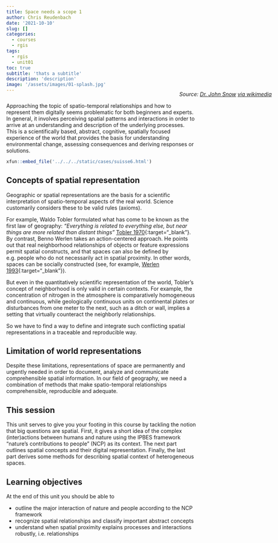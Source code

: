 ```yaml
---
title: Space needs a scope 1
author: Chris Reudenbach
date: '2021-10-10'
slug: []
categories:
  - courses
  - rgis
tags:
  - rgis
  - unit01
toc: true
subtitle: 'thats a subtitle'
description: 'description'
image: '/assets/images/01-splash.jpg'
---
```

<style>.myDiv {margin-top: -4%;margin-right: -40%; text-align: right;}</style>
<div class="myDiv">
*Source: [Dr. John Snow](https://en.wikipedia.org/wiki/John_Snow) [via wikimedia](https://w.wiki/QtV)*
</div>


Approaching the topic of spatio-temporal relationships and how to represent them digitally seems problematic for both beginners and experts. In general, it involves perceiving spatial patterns and interactions in order to arrive at an understanding and description of the underlying processes. This is a scientifically based, abstract, cognitive, spatially focused experience of the world that provides the basis for understanding environmental change, assessing consequences and deriving responses or solutions.
<!--more-->

```r
xfun::embed_file('../../../static/cases/suisse6.html')
```

## Concepts of spatial representation
Geographic or spatial representations are the basis for a scientific interpretation of spatio-temporal aspects of the real world. Science customarily considers these to be valid rules (axioms). 

For example, Waldo Tobler formulated what has come to be known as the first law of geography: *"Everything is related to everything else, but near things are more related than distant things"* [Tobler 1970](https://www.jstor.org/stable/143141){:target="_blank"}. By contrast, Benno Werlen takes an action-centered approach. He points out that real neighborhood relationships of objects or feature expressions permit spatial constructs, and that spaces can also be defined by e.g. people who do not necessarily act in spatial proximity. In other words, spaces can be socially constructed (see, for example, [Werlen 1993](https://www.erdkunde.uni-bonn.de/archive/1993/gibt-es-eine-geographie-ohne-raum-zum-verhaeltnis-von-traditioneller-geographie-und-zeitgenoessischen-gesellschaften/at_download/attachment){:target="_blank"}).

But even in the quantitatively scientific representation of the world, Tobler's concept of neighborhood is only valid in certain contexts. For example, the concentration of nitrogen in the atmosphere is comparatively homogeneous and continuous, while geologically continuous units on continental plates or disturbances from one meter to the next, such as a ditch or wall, implies a setting that virtually counteract the neighborly relationships.

So we have to find a way to define and integrate such conflicting spatial representations in a traceable and reproducible way.


## Limitation of world representations
Despite these limitations, representations of space are permanently and urgently needed in order to document, analyze and communicate comprehensible spatial information. In our field of geography, we need a combination of methods that make spatio-temporal relationships comprehensible, reproducible and adequate.


## This session
This unit serves to give you your footing in this course by tackling the notion that big questions are spatial. First, it gives a short idea of the complex (inter)actions between humans and nature using the IPBES framework "nature's contributions to people" (NCP) as its context. 
The next part outlines spatial concepts and their digital representation. Finally, the last part derives some methods for describing spatial context of heterogeneous spaces. 

  
## Learning objectives
At the end of this unit you should be able to

* outline the major interaction of nature and people according to the NCP framework
* recognize spatial relationships and classify important abstract concepts
* understand when spatial proximity explains processes and interactions robustly, i.e. relationships
